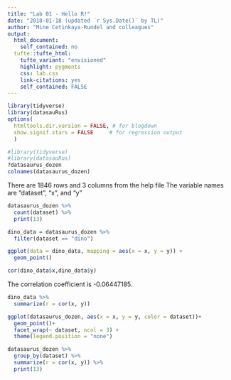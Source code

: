 ```yaml
---
title: "Lab 01 - Hello R!"
date: "2018-01-18 (updated `r Sys.Date()` by TL)"
author: "Mine Cetinkaya-Rundel and colleagues"
output: 
  html_document: 
    self_contained: no
  tufte::tufte_html:
    tufte_variant: "envisioned"
    highlight: pygments
    css: lab.css
    link-citations: yes
    self_contained: FALSE
---
```


```r
library(tidyverse)
library(datasauRus)
options(
  htmltools.dir.version = FALSE, # for blogdown
  show.signif.stars = FALSE     # for regression output
  )
```



```r
#library(tidyverse)
#library(datasauRus)
?datasaurus_dozen
colnames(datasaurus_dozen)
```
There are 1846 rows and 3 columns from the help file
The variable names are "dataset", "x", and "y"


```r
datasaurus_dozen %>%
  count(dataset) %>%
  print(13)
```



```r
dino_data = datasaurus_dozen %>%
  filter(dataset == "dino")

ggplot(data = dino_data, mapping = aes(x = x, y = y)) +
  geom_point()
```
```r
cor(dino_data$x,dino_data$y)

```
The correlation coefficient is -0.06447185.



```r
dino_data %>%
  summarize(r = cor(x, y))
```





```r
ggplot(datasaurus_dozen, aes(x = x, y = y, color = dataset))+
  geom_point()+
  facet_wrap(~ dataset, ncol = 3) +
  theme(legend.position = "none")
```


```r
datasaurus_dozen %>%
  group_by(dataset) %>%
  summarize(r = cor(x, y)) %>%
  print(13)
```

